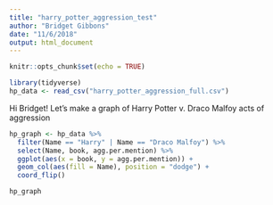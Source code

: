 ```yaml
---
title: "harry_potter_aggression_test"
author: "Bridget Gibbons"
date: "11/6/2018"
output: html_document
---
```


```r
knitr::opts_chunk$set(echo = TRUE)
```

```r

library(tidyverse)
hp_data <- read_csv("harry_potter_aggression_full.csv")

```

Hi Bridget!
Let's make a graph of Harry Potter v. Draco Malfoy acts of aggression

```r

hp_graph <- hp_data %>% 
  filter(Name == "Harry" | Name == "Draco Malfoy") %>% 
  select(Name, book, agg.per.mention) %>% 
  ggplot(aes(x = book, y = agg.per.mention)) +
  geom_col(aes(fill = Name), position = "dodge") +
  coord_flip()

hp_graph

```

